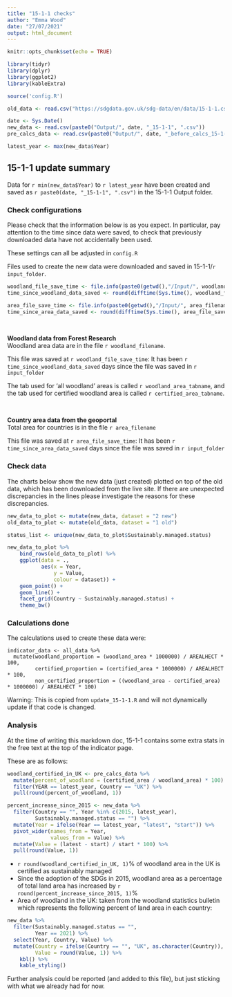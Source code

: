 ```yaml
---
title: "15-1-1 checks"
author: "Emma Wood"
date: "27/07/2021"
output: html_document
---
```


```r
knitr::opts_chunk$set(echo = TRUE)
```

```r
library(tidyr)
library(dplyr)
library(ggplot2)
library(kableExtra)
```

```r
source('config.R')

old_data <- read.csv("https://sdgdata.gov.uk/sdg-data/en/data/15-1-1.csv")

date <- Sys.Date()
new_data <- read.csv(paste0("Output/", date, "_15-1-1", ".csv")) 
pre_calcs_data <- read.csv(paste0("Output/", date, "_before_calcs_15-1-1.csv")) 

latest_year <- max(new_data$Year)

```

## 15-1-1 update summary

Data for `r min(new_data$Year)` to `r latest_year` have been created and 
saved as `r paste0(date, "_15-1-1", ".csv")` in the 15-1-1 Output folder.  
    
### Check configurations
Please check that the information below is as you expect. In particular, pay 
attention to the time since data were saved, to check that previously 
downloaded data have not accidentally been used.
    
These settings can all be adjusted in `config.R`
    
Files used to create the new data were downloaded and saved in 
15-1-1/`r input_folder`.  
  
```r
woodland_file_save_time <- file.info(paste0(getwd(),"/Input/", woodland_filename), full.names = TRUE)$ctime[1]
time_since_woodland_data_saved <- round(difftime(Sys.time(), woodland_file_save_time, units = "days"), 2)

area_file_save_time <- file.info(paste0(getwd(),"/Input/", area_filename), full.names = TRUE)$ctime[1]
time_since_area_data_saved <- round(difftime(Sys.time(), area_file_save_time, units = "days"), 2)

```
<br>

**Woodland data from Forest Research**  
Woodland area data are in the file `r woodland_filename`.   

This file was saved at `r woodland_file_save_time`: It has been 
`r time_since_woodland_data_saved` days since the file was saved in 
`r input_folder`  

The tab used for 'all woodland' areas is called
`r woodland_area_tabname`, and the tab used for certified woodland area is called 
`r certified_area_tabname`.  
    
<br>

**Country area data from the geoportal**  
Total area for countries is in the file `r area_filename`  
  
This file was saved at `r area_file_save_time`:  It has been 
`r time_since_area_data_saved` days since the file was saved in 
`r input_folder`  
    

### Check data
The charts below show the new data (just created) plotted on top of the old data,
which has been downloaded from the live site. If there are unexpected 
discrepancies in the lines please investigate the reasons for these discrepancies.
    
```r
new_data_to_plot <- mutate(new_data, dataset = "2 new")
old_data_to_plot <- mutate(old_data, dataset = "1 old") 

status_list <- unique(new_data_to_plot$Sustainably.managed.status)

new_data_to_plot %>%
    bind_rows(old_data_to_plot) %>% 
    ggplot(data = .,
           aes(x = Year,
               y = Value,
               colour = dataset)) +
    geom_point() +
    geom_line() +
    facet_grid(Country ~ Sustainably.managed.status) +
    theme_bw() 

```

### Calculations done
The calculations used to create these data were:
```
indicator_data <- all_data %>% 
  mutate(woodland_proportion = (woodland_area * 1000000) / AREALHECT * 100,
         certified_proportion = (certified_area * 1000000) / AREALHECT * 100,
         non_certified_proportion = ((woodland_area - certified_area) * 1000000) / AREALHECT * 100) 
```
Warning: This is copied from `update_15-1-1.R` and will not dynamically update 
if that code is changed.

### Analysis
At the time of writing this markdown doc, 15-1-1 contains some extra stats in the
free text at the top of the indicator page.

These are as follows:    
    
```r
woodland_certified_in_UK <- pre_calcs_data %>% 
  mutate(percent_of_woodland = (certified_area / woodland_area) * 100) %>% 
  filter(YEAR == latest_year, Country == "UK") %>% 
  pull(round(percent_of_woodland, 1))

percent_increase_since_2015 <- new_data %>% 
  filter(Country == "", Year %in% c(2015, latest_year), 
         Sustainably.managed.status == "") %>%
  mutate(Year = ifelse(Year == latest_year, "latest", "start")) %>% 
  pivot_wider(names_from = Year,
              values_from = Value) %>% 
  mutate(Value = (latest - start) / start * 100) %>% 
  pull(round(Value, 1))
```

- `r round(woodland_certified_in_UK, 1)`% of woodland area in the UK is certified as 
sustainably managed
- Since the adoption of the SDGs in 2015, woodland area as a percentage of total 
land area has increased by `r round(percent_increase_since_2015, 1)`%
- Area of woodland in the UK: taken from the woodland statistics bulletin    
which represents the following percent of land area in each country:

```r
new_data %>% 
  filter(Sustainably.managed.status == "",
         Year == 2021) %>% 
  select(Year, Country, Value) %>% 
  mutate(Country = ifelse(Country == "", "UK", as.character(Country)),
         Value = round(Value, 1)) %>% 
    kbl() %>%
    kable_styling()
```



Further analysis could be reported (and added to this file), but just sticking 
with what we already had for now.